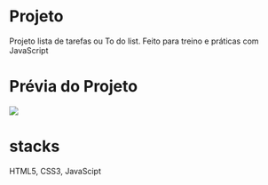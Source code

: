 # Projeto

Projeto lista de tarefas ou To do list.
Feito para treino e práticas com JavaScript 

# Prévia do Projeto

![](todolist.gif)

# stacks

HTML5, CSS3, JavaScipt
